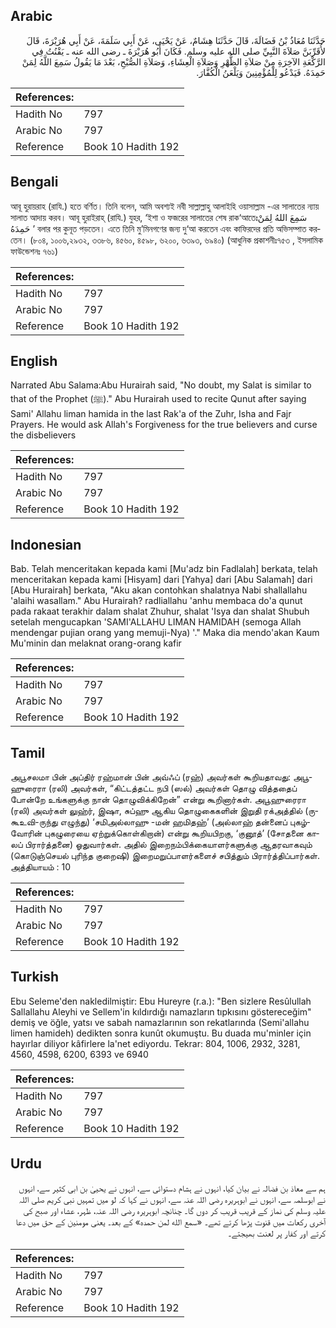 ## Arabic


<div dir="rtl" lang="ar" style={{fontSize:'larger',backgroundColor:'#f8f9fa',padding:20}}>
حَدَّثَنَا مُعَاذُ بْنُ فَضَالَةَ، قَالَ حَدَّثَنَا هِشَامٌ، عَنْ يَحْيَى، عَنْ أَبِي سَلَمَةَ، عَنْ أَبِي هُرَيْرَةَ، قَالَ لأُقَرِّبَنَّ صَلاَةَ النَّبِيِّ صلى الله عليه وسلم‏.‏ فَكَانَ أَبُو هُرَيْرَةَ ـ رضى الله عنه ـ يَقْنُتُ فِي الرَّكْعَةِ الآخِرَةِ مِنْ صَلاَةِ الظُّهْرِ وَصَلاَةِ الْعِشَاءِ، وَصَلاَةِ الصُّبْحِ، بَعْدَ مَا يَقُولُ سَمِعَ اللَّهُ لِمَنْ حَمِدَهُ‏.‏ فَيَدْعُو لِلْمُؤْمِنِينَ وَيَلْعَنُ الْكُفَّارَ‏.‏
</div>
<div style={{backgroundColor:'#f8f9fa',padding:20, marginBottom: 10}}><table> <thead> <tr> <th>References:</th> <th></th> </tr> </thead> <tbody><tr><td>Hadith No</td><td>797</td></tr><tr><td>Arabic No</td><td>797</td></tr><tr><td>Reference</td><td>Book 10 Hadith 192</td></tr></tbody></table></div>

## Bengali


<div dir="ltr" lang="bn" style={{fontSize:'larger',backgroundColor:'#f8f9fa',padding:20}}>
আবূ হুরায়রাহ (রাযি.) হতে বর্ণিত। তিনি বলেন, আমি অবশ্যই নবী সাল্লাল্লাহু আলাইহি ওয়াসাল্লাম -এর সালাতের ন্যায় সালাত আদায় করব। আবূ হুরাইরাহ্ (রাযি.) যুহর, ‘ইশা ও ফজরের সালাতের শেষ রাক‘আতেঃسَمِعَ اللهُ لِمَنْ حَمِدَهُ ’ বলার পর কুনূত পড়তেন। এতে তিনি মু’মিনগণের জন্য দু‘আ করতেন এবং কাফিরদের প্রতি অভিসম্পাত করতেন। (৮০৪, ১০০৬,২৯৩২, ৩৩৮৬, ৪৫৬০, ৪৫৯৮, ৬২০০, ৬৩৯৩, ৬৯৪০) (আধুনিক প্রকাশনীঃ৭৫৩ , ইসলামিক ফাউন্ডেশনঃ ৭৬১)
</div>
<div style={{backgroundColor:'#f8f9fa',padding:20, marginBottom: 10}}><table> <thead> <tr> <th>References:</th> <th></th> </tr> </thead> <tbody><tr><td>Hadith No</td><td>797</td></tr><tr><td>Arabic No</td><td>797</td></tr><tr><td>Reference</td><td>Book 10 Hadith 192</td></tr></tbody></table></div>

## English


<div dir="ltr" lang="en" style={{fontSize:'larger',backgroundColor:'#f8f9fa',padding:20}}>
Narrated Abu Salama:Abu Hurairah said, "No doubt, my Salat is similar to that of the Prophet (ﷺ)." Abu Hurairah used to recite Qunut after saying Sami' Allahu liman hamida in the last Rak'a of the Zuhr, Isha and Fajr Prayers. He would ask Allah's Forgiveness for the true believers and curse the disbelievers
</div>
<div style={{backgroundColor:'#f8f9fa',padding:20, marginBottom: 10}}><table> <thead> <tr> <th>References:</th> <th></th> </tr> </thead> <tbody><tr><td>Hadith No</td><td>797</td></tr><tr><td>Arabic No</td><td>797</td></tr><tr><td>Reference</td><td>Book 10 Hadith 192</td></tr></tbody></table></div>

## Indonesian


<div dir="ltr" lang="id" style={{fontSize:'larger',backgroundColor:'#f8f9fa',padding:20}}>
Bab. Telah menceritakan kepada kami [Mu'adz bin Fadlalah] berkata, telah menceritakan kepada kami [Hisyam] dari [Yahya] dari [Abu Salamah] dari [Abu Hurairah] berkata, "Aku akan contohkan shalatnya Nabi shallallahu 'alaihi wasallam." Abu Hurairah? radliallahu 'anhu membaca do'a qunut pada rakaat terakhir dalam shalat Zhuhur, shalat 'Isya dan shalat Shubuh setelah mengucapkan 'SAMI'ALLAHU LIMAN HAMIDAH (semoga Allah mendengar pujian orang yang memuji-Nya) '." Maka dia mendo'akan Kaum Mu'minin dan melaknat orang-orang kafir
</div>
<div style={{backgroundColor:'#f8f9fa',padding:20, marginBottom: 10}}><table> <thead> <tr> <th>References:</th> <th></th> </tr> </thead> <tbody><tr><td>Hadith No</td><td>797</td></tr><tr><td>Arabic No</td><td>797</td></tr><tr><td>Reference</td><td>Book 10 Hadith 192</td></tr></tbody></table></div>

## Tamil


<div dir="ltr" lang="ta" style={{fontSize:'larger',backgroundColor:'#f8f9fa',padding:20}}>
அபூசலமா பின் அப்திர் ரஹ்மான் பின் அவ்ஃப் (ரஹ்) அவர்கள் கூறியதாவது: அபூஹுரைரா (ரலி) அவர்கள், “கிட்டத்தட்ட நபி (ஸல்) அவர்கள் தொழு வித்ததைப் போன்றே உங்களுக்கு நான் தொழுவிக்கிறேன்” என்று கூறினார்கள். அபூஹுரைரா (ரலி) அவர்கள் லுஹ்ர், இஷா, சுப்ஹு ஆகிய தொழுகைகளின் இறுதி ரக்அத்தில் (ருகூஉவி-ருந்து எழுந்து) ‘சமிஅல்லாஹு -மன் ஹமிதஹ்’ (அல்லாஹ் தன்னைப் புகழ்வோரின் புகழுரையை ஏற்றுக்கொள்கிறான்) என்று கூறியபிறகு, ‘குனூத்’ (சோதனை காலப் பிரார்த்தனை) ஓதுவார்கள். அதில் இறைநம்பிக்கையாளர்களுக்கு ஆதரவாகவும் (கொடுஞ்செயல் புரிந்த குறைஷி) இறைமறுப்பாளர்களைச் சபித்தும் பிரார்த்திப்பார்கள். அத்தியாயம் : 10
</div>
<div style={{backgroundColor:'#f8f9fa',padding:20, marginBottom: 10}}><table> <thead> <tr> <th>References:</th> <th></th> </tr> </thead> <tbody><tr><td>Hadith No</td><td>797</td></tr><tr><td>Arabic No</td><td>797</td></tr><tr><td>Reference</td><td>Book 10 Hadith 192</td></tr></tbody></table></div>

## Turkish


<div dir="ltr" lang="tr" style={{fontSize:'larger',backgroundColor:'#f8f9fa',padding:20}}>
Ebu Seleme'den nakledilmiştir: Ebu Hureyre (r.a.): "Ben sizlere Resûlullah Sallallahu Aleyhi ve Sellem'in kıldırdığı namazların tıpkısını göstereceğim" demiş ve öğle, yatsı ve sabah namazlarının son rekatlarında (Semi'allahu limen hamideh) dedikten sonra kunût okumuştu. Bu duada mu'minler için hayırlar diliyor kâfirlere la'net ediyordu. Tekrar: 804, 1006, 2932, 3281, 4560, 4598, 6200, 6393 ve 6940
</div>
<div style={{backgroundColor:'#f8f9fa',padding:20, marginBottom: 10}}><table> <thead> <tr> <th>References:</th> <th></th> </tr> </thead> <tbody><tr><td>Hadith No</td><td>797</td></tr><tr><td>Arabic No</td><td>797</td></tr><tr><td>Reference</td><td>Book 10 Hadith 192</td></tr></tbody></table></div>

## Urdu


<div dir="rtl" lang="ur" style={{fontSize:'larger',backgroundColor:'#f8f9fa',padding:20}}>
ہم سے معاذ بن فضالہ نے بیان کیا، انہوں نے ہشام دستوائی سے، انہوں نے یحییٰ بن ابی کثیر سے، انہوں نے ابوسلمہ سے، انہوں نے ابوہریرہ رضی اللہ عنہ سے، انہوں نے کہا کہ لو میں تمہیں نبی کریم صلی اللہ علیہ وسلم کی نماز کے قریب قریب کر دوں گا۔ چنانچہ ابوہریرہ رضی اللہ عنہ، ظہر، عشاء اور صبح کی آخری رکعات میں قنوت پڑھا کرتے تھے۔ «سمع الله لمن حمده» کے بعد۔ یعنی مومنین کے حق میں دعا کرتے اور کفار پر لعنت بھیجتے۔
</div>
<div style={{backgroundColor:'#f8f9fa',padding:20, marginBottom: 10}}><table> <thead> <tr> <th>References:</th> <th></th> </tr> </thead> <tbody><tr><td>Hadith No</td><td>797</td></tr><tr><td>Arabic No</td><td>797</td></tr><tr><td>Reference</td><td>Book 10 Hadith 192</td></tr></tbody></table></div>